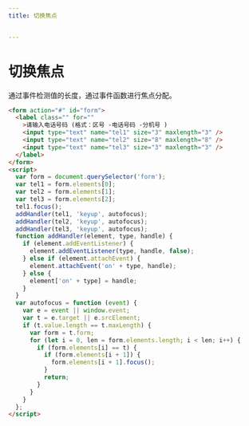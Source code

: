 ```yaml
---
title: 切换焦点


---
```


# 切换焦点

通过事件检测值的长度，通过事件函数进行焦点分配。

```html
<form action="#" id="form">
  <label class="" for=""
    >请输入电话号码 (格式：区号 -电话号码 -分机号 )
    <input type="text" name="tel1" size="3" maxlength="3" />
    <input type="text" name="tel2" size="8" maxlength="8" />
    <input type="text" name="tel3" size="3" maxlength="3" />
  </label>
</form>
<script>
  var form = document.querySelector('form');
  var tel1 = form.elements[0];
  var tel2 = form.elements[1];
  var tel3 = form.elements[2];
  tel1.focus();
  addHandler(tel1, 'keyup', autofocus);
  addHandler(tel2, 'keyup', autofocus);
  addHandler(tel3, 'keyup', autofocus);
  function addHandler(element, type, handle) {
    if (element.addEventListener) {
      element.addEventListener(type, handle, false);
    } else if (element.attachEvent) {
      element.attachEvent('on' + type, handle);
    } else {
      element['on' + type] = handle;
    }
  }
  var autofocus = function (event) {
    var e = event || window.event;
    var t = e.target || e.srcElement;
    if (t.value.length == t.maxLength) {
      var form = t.form;
      for (let i = 0, len = form.elements.length; i < len; i++) {
        if (form.elements[i] == t) {
          if (form.elements[i + 1]) {
            form.elements[i + 1].focus();
          }
          return;
        }
      }
    }
  };
</script>
```

            